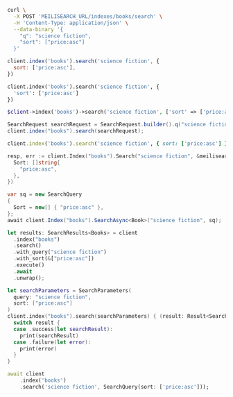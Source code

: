 <CodeGroup>

```bash cURL
curl \
  -X POST 'MEILISEARCH_URL/indexes/books/search' \
  -H 'Content-Type: application/json' \
  --data-binary '{
    "q": "science fiction",
    "sort": ["price:asc"]
  }'
```


```javascript JS
client.index('books').search('science fiction', {
  sort: ['price:asc'],
})
```


```python Python
client.index('books').search('science fiction', {
  'sort': ['price:asc']
})
```


```php PHP
$client->index('books')->search('science fiction', ['sort' => ['price:asc']]);
```


```java Java
SearchRequest searchRequest = SearchRequest.builder().q("science fiction").sort(new String[] {"price:asc"}).build();
client.index("books").search(searchRequest);
```


```ruby Ruby
client.index('books').search('science fiction', { sort: ['price:asc'] })
```


```go Go
resp, err := client.Index("books").Search("science fiction", &meilisearch.SearchRequest{
  Sort: []string{
    "price:asc",
  },
})
```


```csharp C#
var sq = new SearchQuery
{
  Sort = new[] { "price:asc" },
};
await client.Index("books").SearchAsync<Book>("science fiction", sq);
```


```rust Rust
let results: SearchResults<Books> = client
  .index("books")
  .search()
  .with_query("science fiction")
  .with_sort(&["price:asc"])
  .execute()
  .await
  .unwrap();
```


```swift Swift
let searchParameters = SearchParameters(
  query: "science fiction",
  sort: ["price:asc"]
)
client.index("books").search(searchParameters) { (result: Result<Searchable<Book>, Swift.Error>) in
  switch result {
  case .success(let searchResult):
    print(searchResult)
  case .failure(let error):
    print(error)
  }
}
```


```dart Dart
await client
    .index('books')
    .search('science fiction', SearchQuery(sort: ['price:asc']));
```

</CodeGroup>